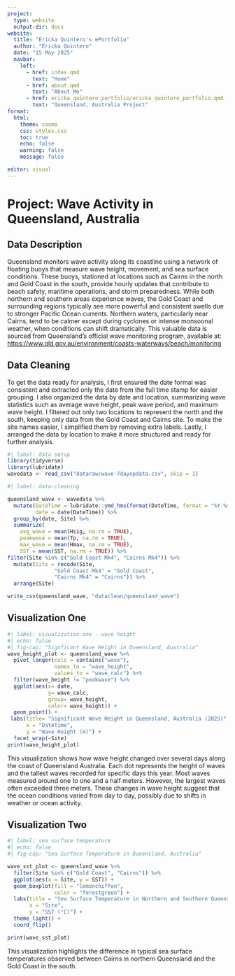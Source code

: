 ```yaml
---
project:
  type: website
  output-dir: docs
website:
  title: "Ericka Quintero's ePortfolio"
  author: "Ericka Quintero"
  date: "15 May 2025"
  navbar:
    left:
      - href: index.qmd
        text: "Home"
      - href: about.qmd
        text: "About Me"
      - href: ericka_quintero_portfolio/ericka_quintero_portfolio.qmd
        text: "Queensland, Australia Project"
format:
  html:
    theme: cosmo
    css: styles.css
    toc: true
    echo: false
    warning: false
    message: false

editor: visual
---
```


# Project: Wave Activity in Queensland, Australia

## Data Description

Queensland monitors wave activity along its coastline using a network of floating buoys that measure wave height, movement, and sea surface conditions. These buoys, stationed at locations such as Cairns in the north and Gold Coast in the south, provide hourly updates that contribute to beach safety, maritime operations, and storm preparedness. While both northern and southern areas experience waves, the Gold Coast and surrounding regions typically see more powerful and consistent swells due to stronger Pacific Ocean currents. Northern waters, particularly near Cairns, tend to be calmer except during cyclones or intense monsoonal weather, when conditions can shift dramatically. This valuable data is sourced from Queensland's official wave monitoring program, available at: <https://www.qld.gov.au/environment/coasts-waterways/beach/monitoring>

## Data Cleaning

To get the data ready for analysis, I first ensured the date formal was consistent and extracted only the date from the full time stamp for easier grouping. I also organized the data by date and location, summarizing wave statistics such as average wave height, peak wave period, and maximum wave height. I filtered out only two locations to represent the north and the south, keeping only data from the Gold Coast and Cairns site. To make the site names easier, I simplified them by removing extra labels. Lastly, I arranged the data by location to make it more structured and ready for further analysis.

```r
#| label: data setup
library(tidyverse)
library(lubridate)
wavedata <- read_csv("dataraw/wave-7dayopdata.csv", skip = 1)
```

```r
#| label: data-cleaning

queensland_wave <- wavedata %>%
  mutate(DateTime = lubridate::ymd_hms(format(DateTime, format = "%Y-%m-%d %T %Z")),
         date = date(DateTime)) %>% 
  group_by(date, Site) %>% 
  summarize(
    avg_wave = mean(Hsig, na.rm = TRUE),
    peakwave = mean(Tp, na.rm = TRUE), 
    max_wave = mean(Hmax, na.rm = TRUE),
    SST = mean(SST, na.rm = TRUE)) %>%
filter(Site %in% c("Gold Coast Mk4", "Cairns Mk4")) %>%
  mutate(Site = recode(Site,
               "Gold Coast Mk4" = "Gold Coast",
               "Cairns Mk4" = "Cairns")) %>%
  arrange(Site)

write_csv(queensland_wave, "dataclean/queensland_wave")
```

## Visualization One

```r
#| label: visualization one - wave height
#| echo: false
#| fig-cap: "Signficant Wave Height in Queensland, Australia"
wave_height_plot <- queensland_wave %>% 
  pivot_longer(cols = contains("wave"),
               names_to = "wave_height",
               values_to = "wave_calc") %>%
  filter(wave_height != "peakwave") %>%
  ggplot(aes(x= date,
             y= wave_calc,
             group= wave_height,
             color= wave_height)) +
  geom_point() +
 labs(title= "Significant Wave Height in Queensland, Australia (2025)",
      x = "DateTime",
      y = "Wave Height (m)") +
  facet_wrap(~Site)
print(wave_height_plot)
```

This visualization shows how wave height changed over several days along the coast of Queensland Australia. Each dot represents the height of waves and the tallest waves recorded for specific days this year. Most waves measured around one to one and a half meters. However, the largest waves often exceeded three meters. These changes in wave height suggest that the ocean conditions varied from day to day, possibly due to shifts in weather or ocean activity.

## Visualization Two

```r
#| label: sea surface temperature
#| echo: false
#| fig-cap: "Sea Surface Temperature in Queensland, Australia"

wave_sst_plot <- queensland_wave %>%
  filter(Site %in% c("Gold Coast", "Cairns")) %>%
  ggplot(aes(x = Site, y = SST)) +
  geom_boxplot(fill = "lemonchiffon",
               color = "forestgreen") +
  labs(title = "Sea Surface Temperature in Northern and Southern Queensland Regions",
       x = "Site",
       y = "SST (°C)") +
  theme_light() +
  coord_flip()

print(wave_sst_plot)
```

This visualization highlights the difference in typical sea surface temperatures observed between Cairns in northern Queensland and the Gold Coast in the south.
